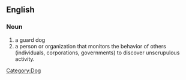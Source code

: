 ==English==
===Noun===
#a guard dog
#a person or organization that monitors the behavior of others (individuals, corporations, governments) to discover unscrupulous activity.
[[Category:Dog]]
